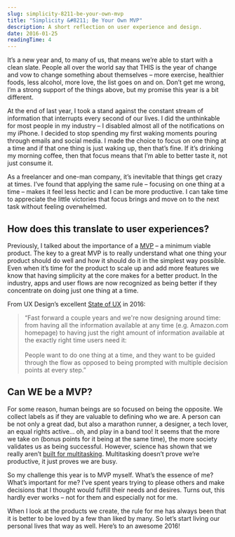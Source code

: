 ```yaml
---
slug: simplicity-8211-be-your-own-mvp
title: "Simplicity &#8211; Be Your Own MVP"
description: A short reflection on user experience and design.
date: 2016-01-25
readingTime: 4
---
```


It’s a new year and, to many of us, that means we’re able to start with a clean slate. People all over the world say that THIS is the year of change and vow to change something about themselves &#8211; more exercise, healthier foods, less alcohol, more love, the list goes on and on. Don’t get me wrong, I’m a strong support of the things above, but my promise this year is a bit different.

At the end of last year, I took a stand against the constant stream of information that interrupts every second of our lives. I did the unthinkable for most people in my industry &#8211; I disabled almost all of the notifications on my iPhone. I decided to stop spending my first waking moments pouring through emails and social media. I made the choice to focus on one thing at a time and if that one thing is just waking up, then that’s fine. If it’s drinking my morning coffee, then that focus means that I’m able to better taste it, not just consume it.

As a freelancer and one-man company, it’s inevitable that things get crazy at times. I’ve found that applying the same rule &#8211; focusing on one thing at a time &#8211; makes it feel less hectic and I can be more productive. I can take time to appreciate the little victories that focus brings and move on to the next task without feeling overwhelmed.

## How does this translate to user experiences?

Previously, I talked about the importance of a <a href="/mvp-is-your-product-really-minimum-and-viable/">MVP</a> &#8211; a minimum viable product. The key to a great MVP is to really understand what one thing your product should do well and how it should do it in the simplest way possible. Even when it’s time for the product to scale up and add more features we know that having simplicity at the core makes for a better product. In the industry, apps and user flows are now recognized as being better if they concentrate on doing just one thing at a time.

From UX Design’s excellent <a href="http://uxdesign.cc/ux-trends-2015-2016" target="_blank">State of UX</a> in 2016:

> “Fast forward a couple years and we're now designing around time: from having all the information available at any time (e.g. Amazon.com homepage) to having just the right amount of information available at the exactly right time users need it:
<br /><br />
People want to do one thing at a time, and they want to be guided through the flow as opposed to being prompted with multiple decision points at every step.”

## Can WE be a MVP?

For some reason, human beings are so focused on being the opposite. We collect labels as if they are valuable to defining who we are. A person can be not only a great dad, but also a marathon runner, a designer, a tech lover, an equal rights active… oh, and play in a band too! It seems that the more we take on (bonus points for it being at the same time), the more society validates us as being successful. However, science has shown that we really aren’t <a href="http://qz.com/544148/busy-people-are-actually-not-that-productive/" target="_blank">built for multitasking</a>. Multitasking doesn’t prove we’re productive, it just proves we are busy.

So my challenge this year is to MVP myself. What’s the essence of me? What’s important for me? I’ve spent years trying to please others and make decisions that I thought would fulfill their needs and desires. Turns out, this hardly ever works &#8211; not for them and especially not for me.

When I look at the products we create, the rule for me has always been that it is better to be loved by a few than liked by many. So let’s start living our personal lives that way as well. Here’s to an awesome 2016!